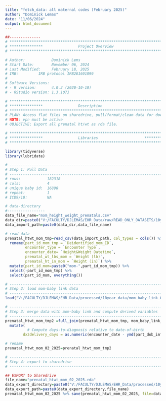 ```yaml
---
title: "fetch_data: all maternal codes (February 2025)"
author: "Dominick Lemas"
date: "11/06/2024"
output: html_document
---
```


```r
##-------------- 
# **************************************************************************** #
# ***************                Project Overview              
# **************************************************************************** #

# Author:            Dominick Lems
# Start Date:        November 06, 2024 
# Last Modified:     February 18, 2025
# IRB:         IRB protocol IRB201601899 
#
# Software Versions:
# - R version:       4.0.3 (2020-10-10)
# - RStudio version: 1.3.1073

# **************************************************************************** #
# ***************                Description                   
# **************************************************************************** #
# PLAN: Access flat files on sharedrive, pull/format/clean data for downstream.
# NOTE: vpn must be active
# OBJECTIVE: Export all prenatal ht/wt as rda file.

```

```r

# **************************************************************************** #
# ***************                Libraries                     *************** #
# **************************************************************************** #

library(tidyverse)
library(lubridate)

```


```r

# ----------------------------------------------------------------------- #
# Step 1: Pull Data
# ----------------------------------------------------------------------- #
# rows:            182318      
# cols:            4 
# unique baby id:  16898
# repeat:          1
# ICD9/10:         NA

# data-directory
#-----------------
data_file_name="mom_height_weight_prenatals.csv"
data_dir=paste0("V:/FACULTY/DJLEMAS/EHR_Data/raw/READ_ONLY_DATASETS/10year_data/2021/dataset_09_2021/mom_data/")
data_import_path=paste0(data_dir,data_file_name)

# read data
prenatal_htwt_mom_tmp=read_csv(data_import_path, col_types = cols()) %>%
  rename(part_id_mom_tmp = `Deidentified_mom_ID`, 
         encounter_type = `Encounter Type`,
         encounter_date= `Height&Weight Datetime`,
         prenatal_wt_lbs_mom = `Weight (lb)`,
         prenatal_ht_in_mom = `Height (in)`) %>%
  mutate(part_id_mom=paste0("mom-",part_id_mom_tmp)) %>%
  select(-part_id_mom_tmp) %>% 
  select(part_id_mom, everything()) 

```


```r

# ----------------------------------------------------------------------- #
# Step 2: load mom-baby link data
# ----------------------------------------------------------------------- #
load("V:/FACULTY/DJLEMAS/EHR_Data/processed/10year_data/mom_baby_link_02_2025.rda") 

# ----------------------------------------------------------------------- #
# Step 3: merge data with mom-baby link and compute derived variables
# ----------------------------------------------------------------------- #
prenatal_htwt_mom_tmp2 =full_join(prenatal_htwt_mom_tmp, mom_baby_link_02_2025 , by = "part_id_mom") %>%
  mutate(
          # Compute days-to-diagnosis relative to date-of-birth
        dx2delivery_days = as.numeric(encounter_date - ymd(part_dob_infant))) 

# rename
prenatal_htwt_mom_02_2025=prenatal_htwt_mom_tmp2

```


```r

# ----------------------------------------------------------------------- #
# Step 4: export to sharedrive
# ----------------------------------------------------------------------- #

## EXPORT to Sharedrive
file_name="prenatal_htwt_mom_02_2025.rda"
data_export_directory=paste0("V:/FACULTY/DJLEMAS/EHR_Data/processed/10year_data/") 
data_export_path=paste0(data_export_directory,file_name)
prenatal_htwt_mom_02_2025 %>% save(prenatal_htwt_mom_02_2025, file=data_export_path)
```